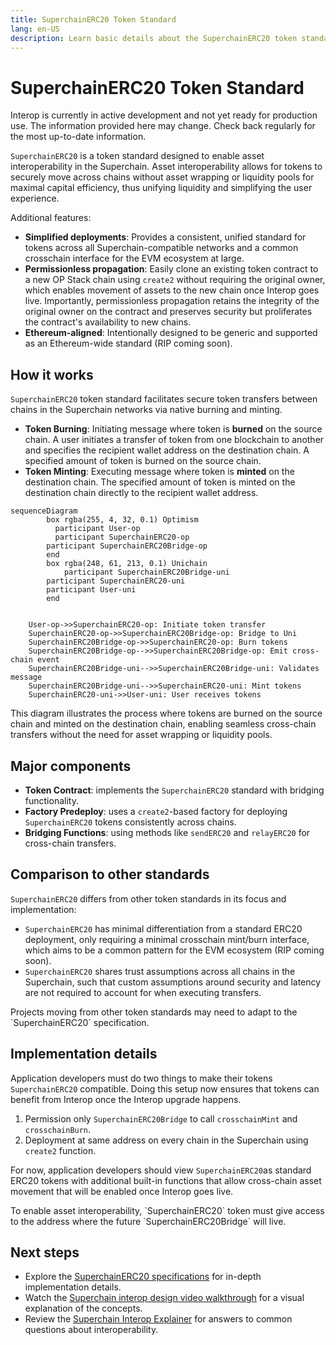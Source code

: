 ```yaml
---
title: SuperchainERC20 Token Standard
lang: en-US
description: Learn basic details about the SuperchainERC20 token standard.
---
```



# SuperchainERC20 Token Standard

<Callout>
  Interop is currently in active development and not yet ready for production use. The information provided here may change. Check back regularly for the most up-to-date information.
</Callout>

`SuperchainERC20` is a token standard designed to enable asset interoperability in the Superchain.
Asset interoperability allows for tokens to securely move across chains without asset wrapping or liquidity pools for maximal capital efficiency, thus unifying liquidity and simplifying the user experience.

Additional features:

*   **Simplified deployments**: Provides a consistent, unified standard for tokens across all Superchain-compatible networks and a common crosschain interface for the EVM ecosystem at large.
*   **Permissionless propagation**: Easily clone an existing token contract to a new OP Stack chain using `create2` without requiring the original owner, which enables movement of assets to the new chain once Interop goes live. Importantly, permissionless propagation retains the integrity of the original owner on the contract and preserves security but proliferates the contract's availability to new chains.
*   **Ethereum-aligned**: Intentionally designed to be generic and supported as an Ethereum-wide standard (RIP coming soon).

## How it works

`SuperchainERC20` token standard facilitates secure token transfers between chains in the Superchain networks via native burning and minting.

*   **Token Burning**: Initiating message where token is **burned** on the source chain. A user initiates a transfer of token from one blockchain to another and specifies the recipient wallet address on the destination chain. A specified amount of token is burned on the source chain.
*   **Token Minting**: Executing message where token is **minted** on the destination chain. The specified amount of token is minted on the destination chain directly to the recipient wallet address.

```mermaid
sequenceDiagram
		box rgba(255, 4, 32, 0.1) Optimism
		  participant User-op
		  participant SuperchainERC20-op
	    participant SuperchainERC20Bridge-op
		end
		box rgba(248, 61, 213, 0.1) Unichain
			participant SuperchainERC20Bridge-uni
	    participant SuperchainERC20-uni
	    participant User-uni
		end
  
    
    User-op->>SuperchainERC20-op: Initiate token transfer
    SuperchainERC20-op->>SuperchainERC20Bridge-op: Bridge to Uni
    SuperchainERC20Bridge-op->>SuperchainERC20-op: Burn tokens
    SuperchainERC20Bridge-op-->>SuperchainERC20Bridge-op: Emit cross-chain event
    SuperchainERC20Bridge-uni-->>SuperchainERC20Bridge-uni: Validates message
    SuperchainERC20Bridge-uni-->>SuperchainERC20-uni: Mint tokens
    SuperchainERC20-uni->>User-uni: User receives tokens
```

This diagram illustrates the process where tokens are burned on the source chain and minted on the destination chain, enabling seamless cross-chain transfers without the need for asset wrapping or liquidity pools.

## Major components

*   **Token Contract**: implements the `SuperchainERC20` standard with bridging functionality.
*   **Factory Predeploy**: uses a `create2`-based factory for deploying `SuperchainERC20` tokens consistently across chains.
*   **Bridging Functions**: using methods like `sendERC20` and `relayERC20` for cross-chain transfers.

## Comparison to other standards

`SuperchainERC20` differs from other token standards in its focus and implementation:

*   `SuperchainERC20` has minimal differentiation from a standard ERC20 deployment, only requiring a minimal crosschain mint/burn interface, which aims to be a common pattern for the EVM ecosystem (RIP coming soon).
*   `SuperchainERC20` shares trust assumptions across all chains in the Superchain, such that custom assumptions around security and latency are not required to account for when executing transfers.

<Callout type="info">
  Projects moving from other token standards may need to adapt to the `SuperchainERC20` specification.
</Callout>

## Implementation details

Application developers must do two things to make their tokens `SuperchainERC20` compatible. Doing this setup now ensures that tokens can benefit from Interop once the Interop upgrade happens.

1.  Permission only `SuperchainERC20Bridge` to call `crosschainMint` and `crosschainBurn`.
2.  Deployment at same address on every chain in the Superchain using `create2` function.

For now, application developers should view `SuperchainERC20`as standard ERC20 tokens with additional built-in functions that allow cross-chain asset movement that will be enabled once Interop goes live.

<Callout type="warning">
  To enable asset interoperability, `SuperchainERC20` token must give access to the address where the future `SuperchainERC20Bridge` will live.
</Callout>

## Next steps

*   Explore the [SuperchainERC20 specifications](https://specs.optimism.io/interop/token-bridging.html) for in-depth implementation details.
*   Watch the [Superchain interop design video walkthrough](https://www.youtube.com/watch?v=FKc5RgjtGes) for a visual explanation of the concepts.
*   Review the [Superchain Interop Explainer](explainer) for answers to common questions about interoperability.
